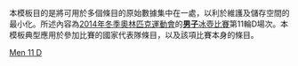 <noinclude>
本模板目的是將可用於多個條目的原始數據集中在一處，以利於維護及儲存空間的最小化。所述內容為[[2014年冬季奧林匹克運動會]]的[[2014年冬季奧林匹克運動會男子冰壺比賽|'''男子'''冰壺比賽]]第11輪D場次。本模板典型應用於參加比賽的國家代表隊條目，以及該項比賽本身的條目。
</noinclude>{{Curlingbox
| sheet = D {{v|2014 Winter Olympics men's curling draw 11 sheet D}}
| team1 = {{flagIOC|USA|2014年冬季}}（[[约翰·舒斯特|舒斯特]]）
|0|0|0|2|0|0|1|0|1|X| |4
| team2 = {{flagIOC|SWE|2014年冬季}}（[[尼克拉斯·埃丁|埃丁]]）{{X}}
|0|3|0|0|1|1|0|1|0|X| |6
}}<noinclude>
{{2014 Winter Olympics curling convenience template navbox}}
[[Category:2014年冬季奧林匹克運動會冰壺比賽模板|Men 11 D]]
</noinclude>